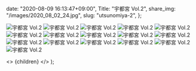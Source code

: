 
  date: "2020-08-09 16:13:47+09:00",
  Title: "宇都宮 Vol.2",
  share_img: "/images/2020_08_02_24.jpg",
  slug: "utsunomiya-2",
};

![宇都宮 Vol.2](/images/2020_08_02_16.jpg)
![宇都宮 Vol.2](/images/2020_08_02_17.jpg)
![宇都宮 Vol.2](/images/2020_08_02_18.jpg)
![宇都宮 Vol.2](/images/2020_08_02_19.jpg)
![宇都宮 Vol.2](/images/2020_08_02_20.jpg)
![宇都宮 Vol.2](/images/2020_08_02_21.jpg)
![宇都宮 Vol.2](/images/2020_08_02_22.jpg)
![宇都宮 Vol.2](/images/2020_08_02_23.jpg)
![宇都宮 Vol.2](/images/2020_08_02_24.jpg)
![宇都宮 Vol.2](/images/2020_08_02_25.jpg)
![宇都宮 Vol.2](/images/2020_08_02_26.jpg)
![宇都宮 Vol.2](/images/2020_08_02_27.jpg)
![宇都宮 Vol.2](/images/2020_08_02_28.jpg)
![宇都宮 Vol.2](/images/2020_08_02_29.jpg)
![宇都宮 Vol.2](/images/2020_08_02_30.jpg)
![宇都宮 Vol.2](/images/2020_08_02_31.jpg)

  <>
    <Head>
      <title>{meta.Title} | 異郷好実</title>
    </Head>
    <PostLayout meta={meta}>{children}</PostLayout>
  </>
);
